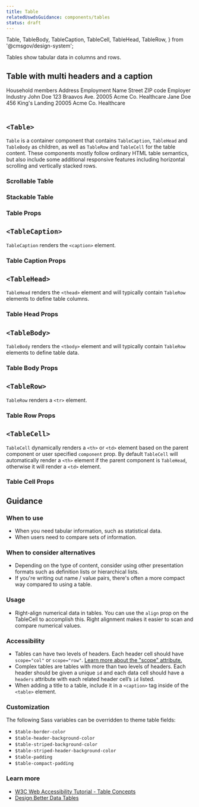```yaml
---
title: Table
relatedUswdsGuidance: components/tables
status: draft
---
```


  Table,
  TableBody,
  TableCaption,
  TableCell,
  TableHead,
  TableRow,
} from '@cmsgov/design-system';

Tables show tabular data in columns and rows.

## Table with multi headers and a caption

<EmbeddedExample>
  <Table>
    <TableCaption>Household members</TableCaption>
    <col />
    <colgroup span="2"></colgroup>
    <colgroup span="2"></colgroup>
    <TableHead>
      <TableRow>
        <TableCell component="td" rowspan="1"></TableCell>
        <TableCell component="th" colspan="2" className="ds-u-text-align--center" scope="colgroup">
          Address
        </TableCell>
        <TableCell component="th" colspan="2" className="ds-u-text-align--center" scope="colgroup">
          Employment
        </TableCell>
      </TableRow>
      <TableRow>
        <TableCell component="th" scope="col">
          Name
        </TableCell>
        <TableCell component="th" scope="col">
          Street
        </TableCell>
        <TableCell component="th" scope="col">
          ZIP code
        </TableCell>
        <TableCell component="th" scope="col">
          Employer
        </TableCell>
        <TableCell component="th" scope="col">
          Industry
        </TableCell>
      </TableRow>
    </TableHead>
    <TableBody>
      <TableRow>
        <TableCell component="th" scope="row">
          John Doe
        </TableCell>
        <TableCell component="td">123 Braavos Ave.</TableCell>
        <TableCell component="td">20005</TableCell>
        <TableCell component="td">Acme Co.</TableCell>
        <TableCell component="td">Healthcare</TableCell>
      </TableRow>
      <TableRow>
        <TableCell component="th" scope="row">
          Jane Doe
        </TableCell>
        <TableCell component="td">456 King's Landing</TableCell>
        <TableCell component="td">20005</TableCell>
        <TableCell component="td">Acme Co.</TableCell>
        <TableCell component="td">Healthcare</TableCell>
      </TableRow>
    </TableBody>
  </Table>
</EmbeddedExample>

## `<Table>`

`Table` is a container component that contains `TableCaption`, `TableHead` and `TableBody` as children,
as well as `TableRow` and `TableCell` for the table content. These components mostly follow ordinary HTML table semantics, but also include some additional
responsive features including horizontal scrolling and vertically stacked rows.

<ViewSourceLink sourceFilePath="components/Table/Table.tsx" />

### Scrollable Table

<ResponsiveExample title="Scrollable table example" storyId="components-table--scrollable-table" />

### Stackable Table

<ResponsiveExample
  componentName="stackable table example"
  storyId="components-table--stackable-table"
/>

### Table Props

<PropTable componentName="Table" />

## `<TableCaption>`

`TableCaption` renders the `<caption>` element.

<ViewSourceLink sourceFilePath="components/Table/TableCaption.tsx" />

### Table Caption Props

<PropTable componentName="TableCaption" />

## `<TableHead>`

`TableHead` renders the `<thead>` element and will typically contain `TableRow` elements to define table columns.

<ViewSourceLink sourceFilePath="components/Table/TableHead.tsx" />

### Table Head Props

<PropTable componentName="TableHead" />

## `<TableBody>`

`TableBody` renders the `<tbody>` element and will typically contain `TableRow` elements to define table data.

<ViewSourceLink sourceFilePath="components/Table/TableBody.tsx" />

### Table Body Props

<PropTable componentName="TableBody" />

## `<TableRow>`

`TableRow` renders a `<tr>` element.

<ViewSourceLink sourceFilePath="components/Table/TableRow.tsx" />

### Table Row Props

<PropTable componentName="TableRow" />

## `<TableCell>`

`TableCell` dynamically renders a `<th>` or `<td>` element based on the parent component or user specified `component` prop. By default `TableCell` will automatically render a `<th>` element if the parent component is `TableHead`, otherwise it will render a `<td>` element.

<ViewSourceLink sourceFilePath="components/Table/TableCell.tsx" />

### Table Cell Props

<PropTable componentName="TableCell" />

## Guidance

### When to use

- When you need tabular information, such as statistical data.
- When users need to compare sets of information.

### When to consider alternatives

- Depending on the type of content, consider using other presentation formats such as definition lists or hierarchical lists.
- If you're writing out name / value pairs, there's often a more compact way compared to using a table.

### Usage

- Right-align numerical data in tables. You can use the `align` prop on the TableCell to accomplish this. Right alignment makes it easier to scan and compare numerical values.

### Accessibility

- Tables can have two levels of headers. Each header cell should have `scope="col"` or `scope="row"`. [Learn more about the "scope" attribute.](https://developer.mozilla.org/en-US/docs/Web/HTML/Element/th#attr-scope)
- Complex tables are tables with more than two levels of headers. Each header should be given a unique `id` and each data cell should have a `headers` attribute with each related header cell’s `id` listed.
- When adding a title to a table, include it in a `<caption>` tag inside of the `<table>` element.

### Customization

The following Sass variables can be overridden to theme table fields:

- `$table-border-color`
- `$table-header-background-color`
- `$table-striped-background-color`
- `$table-striped-header-background-color`
- `$table-padding`
- `$table-compact-padding`

### Learn more

- [W3C Web Accessibility Tutorial \- Table Concepts](https://www.w3.org/WAI/tutorials/tables/)
- [Design Better Data Tables](https://medium.com/mission-log/design-better-data-tables-430a30a00d8c)
